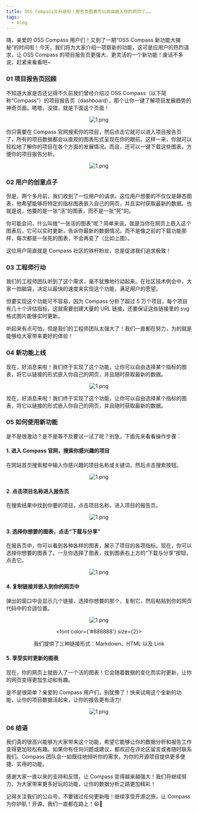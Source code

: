 ```yaml
---
title: OSS Compass又升级啦！报告页图表可以自由嵌入你的网页了……
tags:
  - blog
---
```


嗨，亲爱的 OSS Compass 用户们！又到了一期“OSS Compass 新功能大揭秘”的时间啦！今天，我们将为大家介绍一项崭新的功能，这可是应用户的热烈请求，让 OSS Compass 的项目报告页更强大、更灵活的一个新功能！废话不多说，赶紧来看看吧~

<!--truncate-->

### 01 项目报告页回顾

不知道大家是否还记得不久前我们曾经介绍过 OSS Compass（以下简称“Compass”）的项目报告页（dashboard），那个让你一键了解项目发展趋势的神奇页面。嗯嗯，没错，就是下面这个页面！

<center>

![1.png](media/1.png)

</center>

你只需要在 Compass 官网搜索你的项目，然后点击它就可以进入项目报告页了，所有的项目数据都会以直观的图表形式呈现在你的眼前。这样一来，你就可以轻松地了解你的项目在各个方面的发展情况。而且，还可以一键下载这些图表，方便你的项目报告分析。

<center>

![1.png](media/2.png)

</center>

### 02 用户的创意点子

但是，两个多月前，我们收到了一位用户的请求。这位用户想要的不仅仅是静态图表，他希望能够将特定的指标图表嵌入自己的网页，并且实时获取最新的数据。也就是说，他要的是一张“活”的图表，而不是一张“死”的。

你可能会问，什么叫做“一张活的图表”呢？简单来说，就是当你在网页上嵌入这个图表后，它可以实时更新，告诉你最新的数据情况。而不是像之前的下载功能那样，每次都是一张死的图表，不会再变了（比如上图）。

这位用户简直就是 Compass 社区的铁杆粉丝，总是促进我们追求极致！

### 03 工程师行动

我们的工程师团队听到了这个需求，毫不犹豫地行动起来。在社区技术例会中，大家一拍脑袋，决定以最快的速度来实现这个功能，满足用户的愿望。

但要实现这个功能可不容易，因为 Compass 分析了超过 5 万个项目，每个项目有几十个评估指标，这就需要创建大量的 URL 链接，还要保证这些链接里的 svg 格式图片能够实时更新。

听起来有点可怕，但是我们的工程师团队太强大了！我们一直都在努力，为的就是能够给大家带来更好的体验！

### 04 新功能上线

现在，好消息来啦！我们终于实现了这个功能，让你可以自由选择某个指标的图表，将它以链接的形式嵌入你自己的网页，并且随时获取最新的数据。

<center>

![1.png](media/3.png)

</center>

现在，好消息来啦！我们终于实现了这个功能，让你可以自由选择某个指标的图表，将它以链接的形式嵌入你自己的网页，并且随时获取最新的数据。

### 05 如何使用新功能

是不是很激动？是不是等不及要试一试了呢？别急，下面先来看看操作步骤：

#### 1. 进入 Compass 官网，搜索你感兴趣的项目

在网站首页搜索框中输入你感兴趣的项目名称或关键词，然后点击搜索按钮。

<center>

![1.png](media/4.png)

</center>

#### 2. 点击项目名称进入报告页

在搜索结果中找到你要的项目，点击项目名称，进入项目的报告页。

<center>

![1.png](media/5.png)

</center>

#### 3. 选择你想要的图表，点击“下载与分享”

在报告页中，你可以看到各种各样的图表，展示了项目的各项指标。现在，你可以选择你想要的图表了。一旦你选择了图表，找到图表右上方的“下载与分享”按钮，点击它。

<center>

![1.png](media/6.png)

</center>

#### 4. 复制链接并嵌入到你的网页中

弹出的窗口中会显示几个链接，选择你想要的那个，复制它，然后粘贴到你的网页代码中的合适位置。

<center>

![1.png](media/7.png)

  <font color={'#888888'} size={2}>

我们提供了三种链接形式：Markdown、HTML 以及 Link

  </font>

</center>

#### 5. 享受实时更新的图表

现在，你的网页上就嵌入了一个活的图表！它会随着数据的变化而实时更新，让你的网页变得更加生动和有趣。

是不是很简单？亲爱的 Compass 用户们，别犹豫了！快来试用这个全新的功能，让你的项目数据活起来，让你的报告更有活力!

<center>

![1.png](media/8.gif)

</center>

### 06 结语

我们真的很高兴能够为大家带来这个功能，希望它能够让你的数据分析和报告工作变得更加轻松有趣。如果你有任何问题或建议，都欢迎在评论区留言或者随时联系我们。Compass 团队会一如既往地倾听你的需求，为你的开源项目提供更多便捷、实用的功能。

感谢大家一直以来的支持和反馈，让 Compass 变得越来越强大！我们将继续努力，为大家带来更多好玩的功能，让你的数据分析之路更加精彩！

记得关注我们的公众号，不要错过任何更新哦！继续享受开源之旅，让 Compass 为你护航！开源，我们一直都在路上！😄🌟
